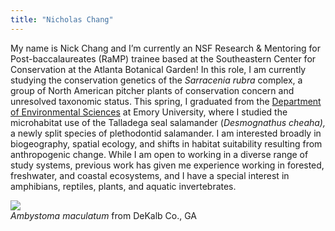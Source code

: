 ```yaml
---
title: "Nicholas Chang"
---
```


My name is Nick Chang and I'm currently an NSF Research & Mentoring for Post-baccalaureates (RaMP) trainee based at the Southeastern Center for Conservation at the Atlanta Botanical Garden! In this role, I am currently studying the conservation genetics of the *Sarracenia rubra* complex, a group of North American pitcher plants of conservation concern and unresolved taxonomic status. This spring, I graduated from the [Department of Environmental Sciences](envs.emory.edu) at Emory University, where I studied the microhabitat use of the Talladega seal salamander (*Desmognathus cheaha),* a newly split species of plethodontid salamander. I am interested broadly in biogeography, spatial ecology, and shifts in habitat suitability resulting from anthropogenic change. While I am open to working in a diverse range of study systems, previous work has given me experience working in forested, freshwater, and coastal ecosystems, and I have a special interest in amphibians, reptiles, plants, and aquatic invertebrates.

![](images/Ambystoma_maculatum_2024-02-11.JPG)\
*Ambystoma maculatum* from DeKalb Co., GA
